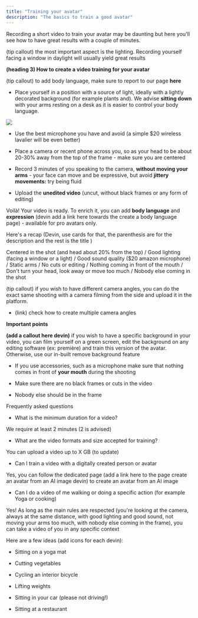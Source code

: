 ```yaml
---
title: "Training your avatar"
description: "The basics to train a good avatar"
---
```


Recording a short video to train your avatar may be daunting but here you'll see how to have great results with a couple of minutes.&#x20;

(tip callout) the most important aspect is the lighting. Recording yourself facing a window in daylight will usually yield great results

**(heading 3) How to create a video training for your avatar**

(tip callout) to add body language, make sure to report to our page **here**

* Place yourself in a position with a source of light, ideally with a lightly decorated background (for example plants and). We advise **sitting down** with your arms resting on a desk as it is easier to control your body language.&#x20;

![](/Screenshot2025-01-03at11.07.42.png)

* Use the best microphone you have and avoid (a simple $20 wireless lavalier will be even better)

* Place a camera or recent phone across you, so as your head to be about 20-30% away from the top of the frame - make sure you are centered&#x20;

* Record 3 minutes of you speaking to the camera, **without moving your arms** - your face can move and be expressive, but avoid **jittery movements:** try being fluid

* Upload the **unedited video** (uncut, without black frames or any form of editing)

Voilà! Your video is ready. To enrich it, you can add **body language** and **expression** (devin add a link here towards the create a body language page) - available for pro avatars only.&#x20;

Here's a recap (Devin, use cards for that, the parenthesis are for the description and the rest is the title )

Centered in the shot (and head about 20% from the top) / Good lighting (facing a window or a light) / Good sound quality ($20 amazon microphone) / Static arms / No cuts or editing / Nothing coming in front of the mouth / Don't turn your head, look away or move too much / Nobody else coming in the shot&#x20;

(tip callout) if you wish to have different camera angles, you can do the exact same shooting with a camera filming from the side and upload it in the platform.&#x20;

* (link) check how to create multiple camera angles

**Important points**

**(add a callout here devin)** if you wish to have a specific background in your video, you can film yourself on a green screen, edit the background on any editing software (ex: première) and train this version of the avatar. Otherwise, use our in-built remove background feature&#x20;

* If you use accessories, such as a microphone make sure that nothing comes in front of **your mouth** during the shooting

* Make sure there are no black frames or cuts in the video&#x20;

* Nobody else should be in the frame&#x20;

Frequently asked questions

* What is the minimum duration for a video?

We require at least 2 minutes (2 is advised)&#x20;

* What are the video formats and size accepted for training?

You can upload a video up to X GB (to update)

* Can I train a video with a digitally created person or avatar

Yes, you can follow the dedicated page (add a link here to the page create an avatar from an AI image devin) to create an avatar from an AI image

* Can I do a video of me walking or doing a specific action (for example Yoga or cooking)

Yes! As long as the main rules are respected (you're looking at the camera, always at the same distance, with good lighting and good sound, not moving your arms too much, with nobody else coming in the frame), you can take a video of you in any specific context

Here are a few ideas (add icons for each devin):

* Sitting on a yoga mat

* Cutting vegetables

* Cycling an interior bicycle&#x20;

* Lifting weights&#x20;

* Sitting in your car (please not driving!)

* Sitting at a restaurant